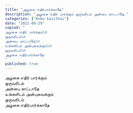 ```yaml
---
title: "அழகை எதிர்பார்க்காதே"
description: "அழகை எதிர் பார்க்கும் ஒருவரிடம் அன்பை காட்டாதே."
categories: ["Anbu kavithai"]
date: "2021-09-29"
copied: "
அழகை எதிர் பார்க்கும்\n
ஒருவரிடம்\n
அன்பை காட்டாதே\n
உங்களிடம் அன்புவைக்கும்\n
ஒருவரிடம்\n
அழகை எதிர்பார்க்காதே
"
published: true
---
```


அழகை எதிர் பார்க்கும்  
ஒருவரிடம்  
அன்பை காட்டாதே  
உங்களிடம் அன்புவைக்கும்  
ஒருவரிடம்  
அழகை எதிர்பார்க்காதே
